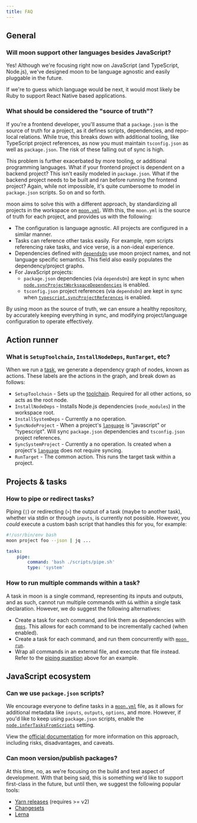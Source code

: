 ```yaml
---
title: FAQ
---
```


## General

### Will moon support other languages besides JavaScript?

Yes! Although we're focusing right now on JavaScript (and TypeScript, Node.js), we've designed moon
to be language agnostic and easily pluggable in the future.

If we're to guess which language would be next, it would most likely be Ruby to support React Native
based applications.

### What should be considered the "source of truth"?

If you're a frontend developer, you'll assume that a `package.json` is the source of truth for a
project, as it defines scripts, dependencies, and repo-local relations. While true, this breaks down
with additional tooling, like TypeScript project references, as now you must maintain
`tsconfig.json` as well as `package.json`. The risk of these falling out of sync is high.

This problem is further exacerbated by more tooling, or additional programming languages. What if
your frontend project is dependent on a backend project? This isn't easily modeled in
`package.json`. What if the backend project needs to be built and ran before running the frontend
project? Again, while not impossible, it's quite cumbersome to model in `package.json` scripts. So
on and so forth.

moon aims to solve this with a different approach, by standardizing all projects in the workspace on
[`moon.yml`](./config/project). With this, the `moon.yml` is the source of truth for each project,
and provides us with the following:

- The configuration is language agnostic. All projects are configured in a similar manner.
- Tasks can reference other tasks easily. For example, npm scripts referencing rake tasks, and vice
  verse, is a non-ideal experience.
- Dependencies defined with [`dependsOn`](./config/project#dependson) use moon project names, and
  not language specific semantics. This field also easily populates the dependency/project graphs.
- For JavaScript projects:
  - `package.json` dependencies (via `dependsOn`) are kept in sync when
    [`node.syncProjectWorkspaceDependencies`](./config/workspace#syncprojectworkspacedependencies)
    is enabled.
  - `tsconfig.json` project references (via `dependsOn`) are kept in sync when
    [`typescript.syncProjectReferences`](./config/workspace#syncprojectreferences) is enabled.

By using moon as the source of truth, we can ensure a healthy repository, by accurately keeping
everything in sync, and modifying project/language configuration to operate effectively.

## Action runner

### What is `SetupToolchain`, `InstallNodeDeps`, `RunTarget`, etc?

When we run a [task](./concepts/task), we generate a dependency graph of nodes, known as actions.
These labels are the actions in the graph, and break down as follows:

- `SetupToolchain` - Sets up the [toolchain](./concepts/toolchain). Required for all other actions,
  so acts as the root node.
- `InstallNodeDeps` - Installs Node.js dependencies (`node_modules`) in the workspace root.
- `InstallSystemDeps` - Currently a no operation.
- `SyncNodeProject` - When a project's [`language`](./config/project#language) is "javascript" or
  "typescript". Will sync `package.json` dependencies and `tsconfig.json` project references.
- `SyncSystemProject` - Currently a no operation. Is created when a project's
  [`language`](./config/project#language) does not require syncing.
- `RunTarget` - The common action. This runs the target task within a project.

## Projects & tasks

### How to pipe or redirect tasks?

Piping (`|`) or redirecting (`>`) the output of a task (maybe to another task), whether via stdin or
through `inputs`, is currently not possible. However, you _could_ execute a custom bash script that
handles this for you, for example:

```bash title="scripts/pipe.sh"
#!/usr/bin/env bash
moon project foo --json | jq ...
```

```yaml title="moon.yml"
tasks:
	pipe:
		command: 'bash ./scripts/pipe.sh'
		type: 'system'
```

### How to run multiple commands within a task?

A task in moon is a single command, representing its inputs and outputs, and as such, cannot run
multiple commands with `&&` within a single task declaration. However, we do suggest the following
alternatives:

- Create a task for each command, and link them as dependencies with
  [`deps`](./config/project#deps). This allows for each command to be incrementally cached (when
  enabled).
- Create a task for each command, and run them concurrently with [`moon run`](./commands/run).
- Wrap all commands in an external file, and execute that file instead. Refer to the
  [piping question](#how-to-pipe-or-redirect-tasks) above for an example.

## JavaScript ecosystem

### Can we use `package.json` scripts?

We encourage everyone to define tasks in a [`moon.yml`](./config/project#tasks) file, as it allows
for additional metadata like `inputs`, `outputs`, `options`, and more. However, if you'd like to
keep using `package.json` scripts, enable the
[`node.inferTasksFromScripts`](./config/workspace#infertasksfromscripts) setting.

View the [official documentation](./migrate-to-moon) for more information on this approach,
including risks, disadvantages, and caveats.

### Can moon version/publish packages?

At this time, no, as we're focusing on the build and test aspect of development. With that being
said, this is something we'd like to support first-class in the future, but until then, we suggest
the following popular tools:

- [Yarn releases](https://yarnpkg.com/features/release-workflow) (requires >= v2)
- [Changesets](https://github.com/changesets/changesets)
- [Lerna](https://github.com/lerna/lerna)
